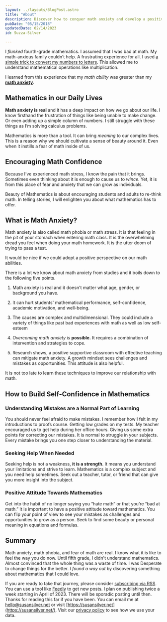 ```yaml
---
layout: ../layouts/BlogPost.astro
title: "About"
description: Discover how to conquer math anxiety and develop a positive outlook towards mathematics with Suzza, a writer who, despite struggling with the subject as a child, learned to love it. Explore the beauty and personal significance of equations and formulas, and recognize that making mistakes is a natural part of the learning process.
pubDate: "05/15/2018"
updatedDate: 02/14/2023
id: Suzza-Silver

---
```


<MediaText 
src={TW}
alt="Suzza reading a math book on a glitched background with a pink to orange gradient"
text="Hello! I’m Suzza and I’m the writer with the mathematical muse. Strange, right? So often we’re told that we’re either good at Math or English. For some reason pursuing both seems a bit out of the ordinary. I fell in love with mathematics as a kid but we are an unlikely pair."
/>

I _flunked_ fourth-grade mathematics. I assumed that I was bad at math. My math-anxious family couldn’t help. A frustrating experience for all. I used [a simple trick to convert my numbers to letters](https://beautyofmathematics.com/a-writers-illicit-love-affair-with-mathematics/). This allowed me to understand mathematical operations like multiplication.

I learned from this experience that my _math ability_ was greater than my **[math anxiety](https://beautyofmathematics.com/what-math-anxiety-feels-like/)**.


## **Mathematics in our Daily Lives**

**Math anxiety is real** and it has a deep impact on how we go about our life. I know firsthand the frustration of things like being unable to make change.  Or even adding up a simple column of numbers. I still struggle with these things as I’m solving calculus problems.

Mathematics is more than a tool. It can bring _meaning_ to our complex lives. This is a reason why we should cultivate a sense of beauty around it. Even when it instills a fear of math inside of us.

## **Encouraging Math Confidence**

Because I’ve experienced math stress, I know the pain that it brings. Sometimes even thinking about it is enough to cause us to _wince_. Yet, it is from this place of fear and anxiety that we can grow as individuals.

Beauty of Mathematics is about encouraging students and adults to re-think math. In telling stories, I will enlighten you about what mathematics has to offer.

## **What is Math Anxiety?**

Math anxiety is also called math phobia or math stress. It is that feeling in the pit of your stomach when entering math class. It is the overwhelming dread you feel when doing your math homework. It is the utter doom of trying to pass a test. 

It would be nice if we could adopt a positive perspective on our math abilities.

There is a lot we know about math anxiety from studies and it boils down to the following five points.

1. Math anxiety is real and it doesn't matter what age, gender, or background you have.

3. It can hurt students' mathematical performance, self-confidence, academic motivation, and well-being.

5. The causes are complex and multidimensional. They could include a variety of things like past bad experiences with math as well as low self-esteem

7. _Overcoming math anxiety_ _is_ **possible.** It requires a combination of intervention and strategies to cope.

9. Research shows, a positive supportive classroom with effective teaching can mitigate math anxiety. A growth mindset sees challenges and mistakes as opportunities. This attitude is also helpful.

It is not too late to learn these techniques to improve our relationship with math.

## **How to Build Self-Confidence in Mathematics**

### **Understanding Mistakes are a Normal Part of Learning**

You should never feel afraid to make mistakes. I remember how I felt in my introductions to proofs course. Getting low grades on my tests. My teacher encouraged us to get help during her office hours. Giving us some extra points for correcting our mistakes. It is normal to struggle in your subjects. Every mistake brings you one step closer to understanding the material.

### **Seeking Help When Needed**

Seeking help is not a weakness, **it is a strength**. It means you understand your limitations and strive to learn. Mathematics is a complex subject and you need help sometimes. Seek out a teacher, tutor, or friend that can give you more insight into the subject.

### **Positive Attitude Towards Mathematics**

Get into the habit of no longer saying you “hate math” or that you’re “bad at math.” It is important to have a positive attitude toward mathematics. You can flip your point of view to see your mistakes as challenges and opportunities to grow as a person. Seek to find some beauty or personal meaning in equations and formulas.

## **Summary**

Math anxiety, math phobia, and fear of math are real. I know what it is like to feel the way you do now. Until fifth grade, I didn't understand mathematics. Almost convinced that the whole thing was a waste of time. I was Desperate to change things for the better. _I found a way out_ by discovering something about mathematics that I could love.

If you are ready to take that journey, please consider [subscribing via RSS](/rss.xml). You can use a tool like [Feedly](https://feedly.com/) to get new posts. I plan on publishing twice a week starting in April of 2023. There will be sporadic posting until then. Thanks for reading this far if you have been. You can email me at [hello@susansilver.net](mailto:hello@susansilver.net) or visit [https://susansilver.net](https://susansilver.net/). Visit our [privacy policy](/privacy-policy/) to see how we use your data.



